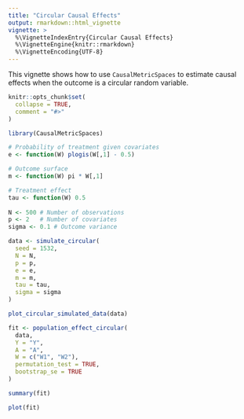```yaml
---
title: "Circular Causal Effects"
output: rmarkdown::html_vignette
vignette: >
  %\VignetteIndexEntry{Circular Causal Effects}
  %\VignetteEngine{knitr::rmarkdown}
  %\VignetteEncoding{UTF-8}
---
```


This vignette shows how to use `CausalMetricSpaces` to estimate causal effects when the outcome is a circular random variable.

```r
knitr::opts_chunk$set(
  collapse = TRUE,
  comment = "#>"
)
```

```r
library(CausalMetricSpaces)
```

```r
# Probability of treatment given covariates
e <- function(W) plogis(W[,1] - 0.5)

# Outcome surface
m <- function(W) pi * W[,1]

# Treatment effect
tau <- function(W) 0.5
  
N <- 500 # Number of observations
p <- 2   # Number of covariates
sigma <- 0.1 # Outcome variance

data <- simulate_circular(
  seed = 1532, 
  N = N, 
  p = p, 
  e = e, 
  m = m, 
  tau = tau, 
  sigma = sigma
)
```

```r
plot_circular_simulated_data(data)
```

```r
fit <- population_effect_circular(
  data,
  Y = "Y",
  A = "A",
  W = c("W1", "W2"), 
  permutation_test = TRUE,
  bootstrap_se = TRUE
)
```

```r
summary(fit)
```

```r
plot(fit)
```
